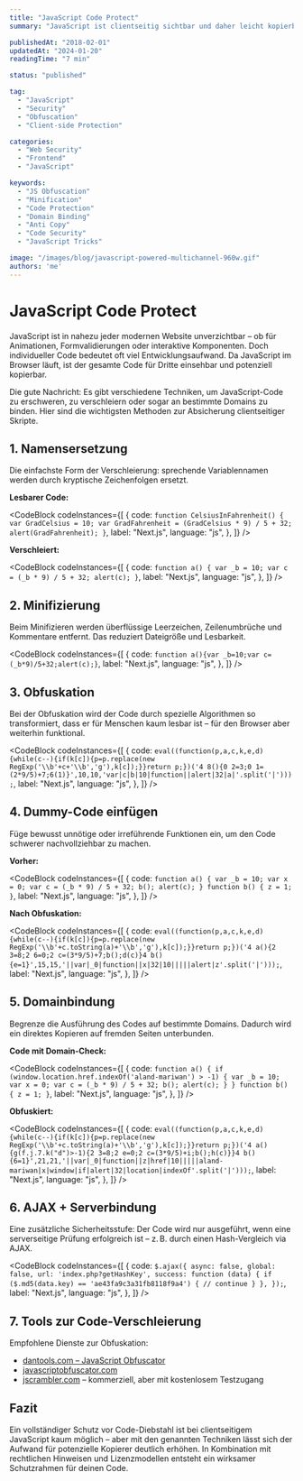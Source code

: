 ```yaml
---
title: "JavaScript Code Protect"
summary: "JavaScript ist clientseitig sichtbar und daher leicht kopierbar. In diesem Artikel zeige ich effektive Methoden zur Verschleierung, Domain-Bindung und weiteren Schutzmaßnahmen für JavaScript-Code."

publishedAt: "2018-02-01"
updatedAt: "2024-01-20"
readingTime: "7 min"

status: "published"

tag:
  - "JavaScript"
  - "Security"
  - "Obfuscation"
  - "Client-side Protection"

categories:
  - "Web Security"
  - "Frontend"
  - "JavaScript"

keywords:
  - "JS Obfuscation"
  - "Minification"
  - "Code Protection"
  - "Domain Binding"
  - "Anti Copy"
  - "Code Security"
  - "JavaScript Tricks"

image: "/images/blog/javascript-powered-multichannel-960w.gif"
authors: 'me'
---
```


# JavaScript Code Protect

JavaScript ist in nahezu jeder modernen Website unverzichtbar – ob für Animationen, Formvalidierungen oder interaktive Komponenten. Doch individueller Code bedeutet oft viel Entwicklungsaufwand. Da JavaScript im Browser läuft, ist der gesamte Code für Dritte einsehbar und potenziell kopierbar.

Die gute Nachricht: Es gibt verschiedene Techniken, um JavaScript-Code zu erschweren, zu verschleiern oder sogar an bestimmte Domains zu binden. Hier sind die wichtigsten Methoden zur Absicherung clientseitiger Skripte.

## 1. Namensersetzung

Die einfachste Form der Verschleierung: sprechende Variablennamen werden durch kryptische Zeichenfolgen ersetzt.

**Lesbarer Code:**

<CodeBlock
  codeInstances={[
    {
      code: `function CelsiusInFahrenheit() {
	var GradCelsius = 10;
	var GradFahrenheit = (GradCelsius * 9) / 5 + 32;
	alert(GradFahrenheit);
}`,
      label: "Next.js",
      language: "js",
    },
  ]}
/>

**Verschleiert:**

<CodeBlock
  codeInstances={[
    {
      code: `function a() {
	var _b = 10;
	var c = (_b * 9) / 5 + 32;
	alert(c);
}`,
      label: "Next.js",
      language: "js",
    },
  ]}
/>

## 2. Minifizierung

Beim Minifizieren werden überflüssige Leerzeichen, Zeilenumbrüche und Kommentare entfernt. Das reduziert Dateigröße und Lesbarkeit.

<CodeBlock
  codeInstances={[
    {
      code: `function a(){var _b=10;var c=(_b*9)/5+32;alert(c);}`,
      label: "Next.js",
      language: "js",
    },
  ]}
/>

## 3. Obfuskation

Bei der Obfuskation wird der Code durch spezielle Algorithmen so transformiert, dass er für Menschen kaum lesbar ist – für den Browser aber weiterhin funktional.

<CodeBlock
  codeInstances={[
    {
      code: `eval((function(p,a,c,k,e,d){while(c--){if(k[c]){p=p.replace(new RegExp('\\b'+c+'\\b','g'),k[c]);}}return p;})('4 8(){0 2=3;0 1=(2*9/5)+7;6(1)}',10,10,'var|c|b|10|function||alert|32|a|'.split('|')));`,
      label: "Next.js",
      language: "js",
    },
  ]}
/>

## 4. Dummy-Code einfügen

Füge bewusst unnötige oder irreführende Funktionen ein, um den Code schwerer nachvollziehbar zu machen.

**Vorher:**

<CodeBlock
  codeInstances={[
    {
      code: `function a() {
	var _b = 10;
	var x = 0;
	var c = (_b * 9) / 5 + 32;
	b();
	alert(c);
}
function b() {
	z = 1;
}`,
      label: "Next.js",
      language: "js",
    },
  ]}
/>

**Nach Obfuskation:**

<CodeBlock
  codeInstances={[
    {
      code: `eval((function(p,a,c,k,e,d){while(c--){if(k[c]){p=p.replace(new RegExp('\\b'+c.toString(a)+'\\b','g'),k[c]);}}return p;})('4 a(){2 3=8;2 6=0;2 c=(3*9/5)+7;b();d(c)}4 b(){e=1}',15,15,'||var|_0|function||x|32|10|||||alert|z'.split('|')));`,
      label: "Next.js",
      language: "js",
    },
  ]}
/>

## 5. Domainbindung

Begrenze die Ausführung des Codes auf bestimmte Domains. Dadurch wird ein direktes Kopieren auf fremden Seiten unterbunden.

**Code mit Domain-Check:**

<CodeBlock
  codeInstances={[
    {
      code: `function a() {
	if (window.location.href.indexOf('aland-mariwan') > -1) {
		var _b = 10;
		var x = 0;
		var c = (_b * 9) / 5 + 32;
		b();
		alert(c);
	}
}
function b() {
	z = 1;
}`,
      label: "Next.js",
      language: "js",
    },
  ]}
/>

**Obfuskiert:**

<CodeBlock
  codeInstances={[
    {
      code: `eval((function(p,a,c,k,e,d){while(c--){if(k[c]){p=p.replace(new RegExp('\\b'+c.toString(a)+'\\b','g'),k[c]);}}return p;})('4 a(){g(f.j.7.k("d")>-1){2 3=8;2 e=0;2 c=(3*9/5)+i;b();h(c)}}4 b(){6=1}',21,21,'||var|_0|function||z|href|10|||||aland-mariwan|x|window|if|alert|32|location|indexOf'.split('|')));`,
      label: "Next.js",
      language: "js",
    },
  ]}
/>

## 6. AJAX + Serverbindung

Eine zusätzliche Sicherheitsstufe: Der Code wird nur ausgeführt, wenn eine serverseitige Prüfung erfolgreich ist – z. B. durch einen Hash-Vergleich via AJAX.

<CodeBlock
  codeInstances={[
    {
      code: `$.ajax({
	async: false,
	global: false,
	url: 'index.php?getHashKey',
	success: function (data) {
		if ($.md5(data.key) == 'ae43fa9c3a31fb8118f9a4') {
			// continue
		}
	},
});`,
      label: "Next.js",
      language: "js",
    },
  ]}
/>

## 7. Tools zur Code-Verschleierung

Empfohlene Dienste zur Obfuskation:

- [dantools.com – JavaScript Obfuscator](https://dantools.com/javascript-obfuscator/)
- [javascriptobfuscator.com](https://javascriptobfuscator.com)
- [jscrambler.com](https://jscrambler.com) – kommerziell, aber mit kostenlosem Testzugang

## Fazit

Ein vollständiger Schutz vor Code-Diebstahl ist bei clientseitigem JavaScript kaum möglich – aber mit den genannten Techniken lässt sich der Aufwand für potenzielle Kopierer deutlich erhöhen. In Kombination mit rechtlichen Hinweisen und Lizenzmodellen entsteht ein wirksamer Schutzrahmen für deinen
Code.
